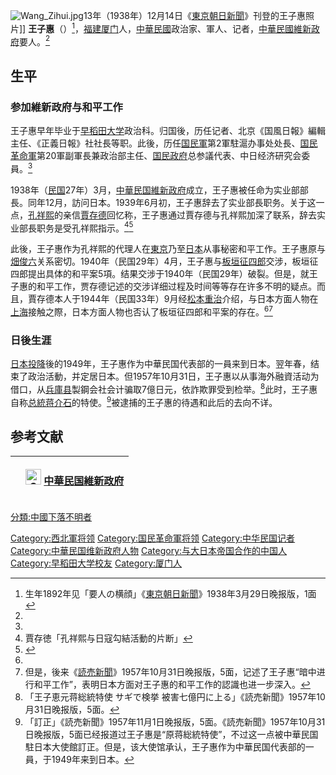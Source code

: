 [[File:Wang_Zihui.jpg|thumb]]13年（1938年）12月14日《[[東京朝日新聞|東京朝日新聞]]》刊登的王子惠照片]]
'''王子惠'''（{{bd|1892年||？|}}）<ref name=asahi13329>生年1892年见「要人の横顔」《[[朝日新聞|東京朝日新聞]]》1938年3月29日晚报版，1面</ref>，[[福建|福建]][[厦门|厦门]]人，[[中華民國|中華民國]]政治家、軍人、记者，[[中華民國維新政府|中華民國維新政府]]要人。<ref name=Jia/>

==生平==
=== 参加維新政府与和平工作 ===
王子惠早年毕业于[[早稻田大学|早稻田大学]]政治科。归国後，历任记者、北京《国風日報》編輯主任、《正義日報》社社長等职。此後，历任[[国民軍|国民軍]]第2軍駐滬办事处处長、[[国民革命軍|国民革命軍]]第20軍副軍長兼政治部主任、[[国民政府|国民政府]]总参議代表、中日经济研究会委員。<ref name=asahi13329/>

1938年（[[民国紀元|民国]]27年）3月，[[中華民国維新政府|中華民国維新政府]]成立，王子惠被任命为实业部部長。同年12月，訪问日本。1939年6月初，王子惠辞去了实业部長职务。关于这一点，[[孔祥熙|孔祥熙]]的亲信[[賈存德|賈存德]]回忆称，王子惠通过賈存德与孔祥熙加深了联系，辞去实业部長职务是受孔祥熙指示。<ref name=Jia>賈存徳「孔祥熙与日寇勾結活動的片断」{{Cite book|author = [[中国人民政治協商会議|中国人民政治協商会議]]全国委員会文史資料研究委員会編|title = 文史資料選輯 第29輯|year = 1980|publisher = 中国文史出版社|isbn = |page=74-78頁}}</ref><ref>{{Cite book|author = 劉寿林等編|title = 民国職官年表|year = 1995|publisher = [[中華書局|中華書局]]|isbn = 7-101-01320-1}}</ref>

此後，王子惠作为孔祥熙的代理人在[[東京|東京]]乃至[[日本|日本]]从事秘密和平工作。王子惠原与[[畑俊六|畑俊六]]关系密切。1940年（民国29年）4月，王子惠与[[板垣征四郎|板垣征四郎]]交涉，板垣征四郎提出具体的和平案5項。结果交涉于1940年（民国29年）破裂。但是，就王子惠的和平工作，贾存德记述的交涉详细过程及时间等等存在许多不明的疑点。而且，賈存德本人于1944年（民国33年）9月经[[松本重治|松本重治]]介绍，与日本方面人物在[[上海市|上海]]接触之際，日本方面人物也否认了板垣征四郎和平案的存在。<ref name=Jia/><ref>但是，後来《[[读卖新闻|読売新聞]]》1957年10月31日晚报版，5面，记述了王子惠“暗中进行和平工作”，表明日本方面对王子惠的和平工作的認識也进一步深入。</ref>

=== 日後生涯 ===
[[日本投降|日本投降]]後的1949年，王子惠作为中華民国代表部的一員来到日本。翌年春，结束了政治活動，并定居日本。但1957年10月31日，王子惠以从事海外融資活动为借口，从[[兵庫县|兵庫县]]製鋼会社会计骗取7億日元，依詐欺罪受到检举。<ref>「王子恵元蒋総統特使 サギで検挙 被害七億円に上る」《読売新聞》1957年10月31日晚报版，5面。</ref>此时，王子惠自称[[中華民国总統|总統]][[蒋介石|蒋介石]]的特使。<ref>「訂正」《読売新聞》1957年11月1日晚报版，5面。《読売新聞》1957年10月31日晚报版，5面已经报道过王子惠是“原蒋総統特使”，不过这一点被中華民国駐日本大使館訂正。但是，该大使馆承认，王子惠作为中華民国代表部的一員，于1949年来到日本。</ref>被逮捕的王子惠的待遇和此后的去向不详。

== 参考文献 ==
{{reflist}}

{| class="wikitable" style="margin:0 auto"
|- 
!　[[File:CJZ1.png|25px]] [[中華民国維新政府|中華民国維新政府]]
{{先代次代|实业部長|<small>1938年3月－1939年6月</small>|（創設）|[[廉隅|廉隅]]}}
|}

{{DEFAULTSORT:Wang王}}
[[Category:西北軍将领|Category:西北軍将领]]
[[Category:国民革命軍将领|Category:国民革命軍将领]]
[[Category:中华民国记者|Category:中华民国记者]]
[[Category:中華民国维新政府人物|Category:中華民国维新政府人物]]
[[Category:与大日本帝国合作的中国人|Category:与大日本帝国合作的中国人]]
[[Category:早稻田大学校友|Category:早稻田大学校友]]
[[Category:厦门人|Category:厦门人]]
[[分類:中國下落不明者|分類:中國下落不明者]]